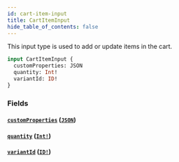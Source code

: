 ```yaml
---
id: cart-item-input
title: CartItemInput
hide_table_of_contents: false
---
```



This input type is used to add or update items in the cart.

```graphql
input CartItemInput {
  customProperties: JSON
  quantity: Int!
  variantId: ID!
}
```


### Fields

#### [`customProperties`](#) ([`JSON`](/developers/demandhq-apis/storefront-api/graphql/reference/scalars/json))




#### [`quantity`](#) ([`Int!`](/developers/demandhq-apis/storefront-api/graphql/reference/scalars/int))




#### [`variantId`](#) ([`ID!`](/developers/demandhq-apis/storefront-api/graphql/reference/scalars/id))






